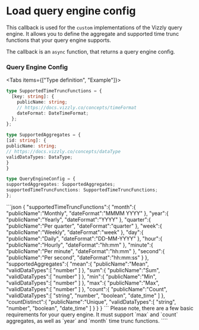 
# Load query engine config

This callback is used for the `custom` implementations of the Vizzly query engine. It allows you to define the
aggregate and supported time trunc functions that your query engine supports.

The callback is an `async` function, that returns a query engine config.

### Query Engine Config

<Tabs items={["Type definition", "Example"]}>
  <Tab>
```typescript
type SupportedTimeTruncFunctions = {
  [key: string]: {
    publicName: string;
    // https://docs.vizzly.co/concepts/timeFormat
    dateFormat: DateTimeFormat;
  };
};

type SupportedAggregates = {
[id: string]: {
publicName: string;
// https://docs.vizzly.co/concepts/dataType
validDataTypes: DataType;
}
}

type QueryEngineConfig = {
supportedAggregates: SupportedAggregates;
supportedTimeTruncFunctions: SupportedTimeTruncFunctions;
};

````
  </Tab>
  <Tab>
```json
{
  "supportedTimeTruncFunctions":{
    "month":{
        "publicName":"Monthly",
        "dateFormat":"MMMM YYYY"
    },
    "year":{
        "publicName":"Yearly",
        "dateFormat":"YYYY"
    },
    "quarter":{
        "publicName":"Per quarter",
        "dateFormat":"quarter"
    },
    "week":{
        "publicName":"Weekly",
        "dateFormat":"week"
    },
    "day":{
        "publicName":"Daily",
        "dateFormat":"DD-MM-YYYY"
    },
    "hour":{
        "publicName":"Hourly",
        "dateFormat":"hh:mm"
    },
    "minute":{
        "publicName":"Per minute",
        "dateFormat":"hh:mm"
    },
    "second":{
        "publicName":"Per second",
        "dateFormat":"hh:mm:ss"
    }
  },
  "supportedAggregates":{
    "mean":{
        "publicName":"Mean",
        "validDataTypes":[
          "number"
        ]
    },
    "sum":{
        "publicName":"Sum",
        "validDataTypes":[
          "number"
        ]
    },
    "min":{
        "publicName":"Min",
        "validDataTypes":[
          "number"
        ]
    },
    "max":{
        "publicName":"Max",
        "validDataTypes":[
          "number"
        ]
    },
    "count":{
        "publicName":"Count",
        "validDataTypes":[
          "string",
          "number",
          "boolean",
          "date_time"
        ]
    },
    "countDistinct":{
        "publicName":"Unique",
        "validDataTypes":[
          "string",
          "number",
          "boolean",
          "date_time"
        ]
    }
  }
}
    ```
  </Tab>
</Tabs>

<Callout emoji="❗">
Please note, there are a few basic requirements for your query engine. It must support `max` and `count` aggregates, as well as `year` and `month` time trunc functions.
</Callout>
````
